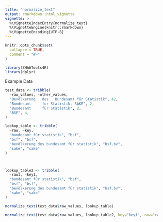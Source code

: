 ```yaml
---
title: "normalize_text"
output: rmarkdown::html_vignette
vignette: >
  %\VignetteIndexEntry{normalize_text}
  %\VignetteEngine{knitr::rmarkdown}
  %\VignetteEncoding{UTF-8}
---
```


```r
knitr::opts_chunk$set(
  collapse = TRUE,
  comment = "#>"
)
```

```r
library(ZHAWTools4R)
library(dplyr)
```
Example Data

```r
test_data <- tribble(
  ~raw_values, ~other_values,
  "Bevölkerung   des   Bundesamt für Statistik", 42,
  "Bundesamt     für Statistik, SAKE", 2,
  "Bundesamt     für Statistik", 2,
  "BSF", 4,
)

lookup_table <- tribble(
  ~raw, ~key,
  "bundesamt für statistik", "bsf",
  "bsf", "bsf",
  "bevölkerung des bundesamt für statistik", "bsf.bv",
  "sake", "sake"
) 



lookup_table2 <- tribble(
  ~raw1, ~key1,
  "bundesamt für statistik", "bsf",
  "bsf", "bsf",
  "bevölkerung des bundesamt für statistik", "bsf.bv",
  "sake", "sake"
) 

```



```r
normalize_text(test_data$raw_values, lookup_table)
```
```r
normalize_text(test_data$raw_values, lookup_table2, key="key1", raw="raw1")
```
